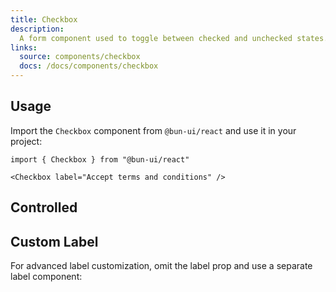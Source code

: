 ```yaml
---
title: Checkbox
description:
  A form component used to toggle between checked and unchecked states.
links:
  source: components/checkbox
  docs: /docs/components/checkbox
---
```


<ComponentPreview name="checkbox-basic" />

## Usage

Import the `Checkbox` component from `@bun-ui/react` and use it in your project:

```tsx
import { Checkbox } from "@bun-ui/react"
```

```tsx
<Checkbox label="Accept terms and conditions" />
```

## Controlled

<ComponentPreview name="checkbox-controlled" />

## Custom Label

For advanced label customization, omit the label prop and use a separate label
component:

<ComponentPreview name="checkbox-customized-label" />

<APITable componentName="Checkbox" />
